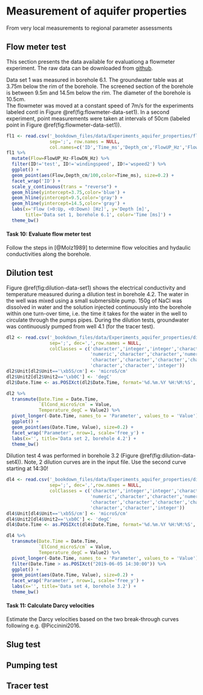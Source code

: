 # Measurement of aquifer properties

From very local measurements to regional parameter assessments

## Flow meter test
This section presents the data available for evaluationg a flowmeter experiment. The raw data can be downloaded from [github](https://github.com/mabesa/Documentation_GW_field_course_2020/tree/master/_bookdown_files/data/Experiments_aquifer_properties/).   

Data set 1 was measured in borehole 6.1. The groundwater table was at 3.75m below the rim of the borehole. The screened section of the borehole is between 9.5m and 14.5m below the rim. The diameter of the borehole is 10.5cm.    
The flowmeter was moved at a constant speed of 7m/s for the experiments labeled contl in Figure \@ref(fig:flowmeter-data-set1). In a second experiment, point measurements were taken at intervals of 50cm (labeled point in Figure \@ref(fig:flowmeter-data-set1)).   
```r
fl1 <- read.csv('_bookdown_files/data/Experiments_aquifer_properties/flowmeter1.csv',
                sep=';', row.names = NULL,
                col.names=c('ID','Time_ms','Depth_cm','FlowUP_Hz','FlowDN_Hz','N'))
fl1 %>%
  mutate(Flow=FlowUP_Hz-FlowDN_Hz) %>% 
  filter(ID!='test', ID!='windingspeed', ID!='wspeed2') %>%
  ggplot() + 
  geom_point(aes(Flow,Depth_cm/100,color=Time_ms), size=0.2) + 
  facet_wrap('ID') + 
  scale_y_continuous(trans = "reverse") + 
  geom_hline(yintercept=3.75,color='blue') +
  geom_hline(yintercept=9.5,color='gray') + 
  geom_hline(yintercept=14.5,color='gray') + 
  labs(x='Flow (>0:Up, <0:Down) [Hz]', y='Depth [m]', 
       title='Data set 1, borehole 6.1', color='Time [ms]') + 
  theme_bw()
```

#### Task 10: Evaluate flow meter test {-}
Follow the steps in [@Molz1989] to determine flow velocities and hydaulic conductivities along the borehole. 

## Dilution test
Figure \@ref(fig:dilution-data-set1) shows the electrical conductivity and temperature measured during a dilution test in borehole 4.2. The water in the well was mixed using a small submersible pump. 150g of NaCl was dissolved in water and the solution injected continuously into the borehole within one turn-over time, i.e. the time it takes for the water in the well to circulate through the pumps pipes.
During the dilution tests, groundwater was continuously pumped from well 4.1 (for the tracer test). 

```r
dl2 <- read.csv('_bookdown_files/data/Experiments_aquifer_properties/dilution2.CSV',
                sep=';', dec=',',row.names = NULL, 
                colClasses = c('character','integer','integer','character',
                               'numeric','character','character','numeric',
                               'character','character','character','character',
                               'character','character','integer'))
dl2$Unit[dl2$Unit=='\xb5S/cm'] <- 'microS/cm'
dl2$Unit2[dl2$Unit2=='\xb0C'] <- 'degC'
dl2$Date.Time <- as.POSIXct(dl2$Date.Time, format='%d.%m.%Y %H:%M:%S', tz='CET')

dl2 %>%
  transmute(Date.Time = Date.Time, 
            `ElCond_microS/cm` = Value, 
            Temperature_degC = Value2) %>%
  pivot_longer(-Date.Time, names_to = 'Parameter', values_to = 'Value') %>%
  ggplot() + 
  geom_point(aes(Date.Time, Value), size=0.2) + 
  facet_wrap('Parameter', nrow=1, scale='free_y') +
  labs(x='', title='Data set 2, borehole 4.2') + 
  theme_bw()

```

Dilution test 4 was performed in borehole 3.2 (Figure \@ref(fig:dilution-data-set4)). Note, 2 dilution curves are in the input file. Use the second curve starting at 14:30!
```r
dl4 <- read.csv('_bookdown_files/data/Experiments_aquifer_properties/dilution4.CSV',
                sep=';', dec=',',row.names = NULL, 
                colClasses = c('character','integer','integer','character',
                               'numeric','character','character','numeric',
                               'character','character','character','character',
                               'character','character','integer'))
dl4$Unit[dl4$Unit=='\xb5S/cm'] <- 'microS/cm'
dl4$Unit2[dl4$Unit2=='\xb0C'] <- 'degC'
dl4$Date.Time <- as.POSIXct(dl4$Date.Time, format='%d.%m.%Y %H:%M:%S', tz='CET')

dl4 %>%
  transmute(Date.Time = Date.Time, 
            `ElCond_microS/cm` = Value, 
            Temperature_degC = Value2) %>%
  pivot_longer(-Date.Time, names_to = 'Parameter', values_to = 'Value') %>%
  filter(Date.Time > as.POSIXct("2019-06-05 14:30:00")) %>%
  ggplot() + 
  geom_point(aes(Date.Time, Value), size=0.2) + 
  facet_wrap('Parameter', nrow=1, scale='free_y') +
  labs(x='', title='Data set 4, borehole 3.2') + 
  theme_bw()

```

#### Task 11: Calculate Darcy velocities {-}
Estimate the Darcy velocities based on the two break-through curves following e.g. @Piccinini2016. 

## Slug test

## Pumping test

## Tracer test
